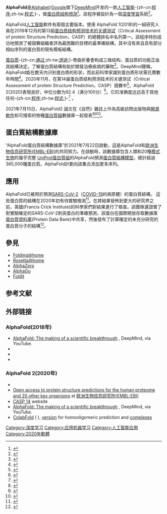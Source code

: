 {{Multiple issues|
{{Expand language|1=en|time=2020-12-03T17:16:56+00:00}}
{{Expert needed|time=2020-12-03T17:16:56+00:00}}
}}
'''AlphaFold'''是[[Alphabet|Alphabet]]/[[Google|Google]]旗下[[DeepMind|DeepMind]]开发的一款[[人工智能|人工智能]]-{zh-cn:[[程序|程序]];zh-tw:[[程式|程式]];}-，做[[蛋白质结构预测|蛋白质结构预测]]<ref>{{cite web |title=AlphaFold |url=https://deepmind.com/research/case-studies/alphafold |website=Deepmind |access-date=30 November 2020 |archive-date=2021-01-19 |archive-url=https://web.archive.org/web/20210119220351/https://deepmind.com/research/case-studies/alphafold |dead-url=no }}</ref>。該程序被設計為一個[[深度學習|深度學習]]系統<ref name=mittr20201130>{{Cite web|title=DeepMind's protein-folding AI has solved a 50-year-old grand challenge of biology|url=https://www.technologyreview.com/2020/11/30/1012712/deepmind-protein-folding-ai-solved-biology-science-drugs-disease/|access-date=2020-11-30|website=MIT Technology Review|language=en|archive-date=2021-08-28|archive-url=https://web.archive.org/web/20210828104639/https://www.technologyreview.com/2020/11/30/1012712/deepmind-protein-folding-ai-solved-biology-science-drugs-disease/}}</ref>。 

AlphaFold[[人工智能|人工智能]]軟件有兩個主要版本。使用 AlphaFold 1(2018)的一組研究人員在2018年12月的第13屆[[蛋白质结构预测技术的关键测试|蛋白质结构预测技术的关键测试]]（Critical Assessment of protein Structure Prediction，CASP）的總體排名中名列第一。該程序特別成功地預測了被競賽組織者評為最困難的目標的最準確結構，其中沒有來自具有部分相似序列的蛋白質的現有模板結構。

[[蛋白质|蛋白质]]-{zh-cn:[[通过|通过]];zh-tw:[[透過|透過]];}-卷曲折叠會构成三维结构，蛋白质的功能正由其結構決定。了解蛋白質結構有助於開發治療疾病的藥物<ref>{{cite news |title=DeepMind称AI能精确预测蛋白折叠 将加速药物设计 |url=https://www.sohu.com/a/435605880_114986 |publisher=第一財經}}</ref>。DeepMind聲稱，AlphaFold能在数天内识别蛋白质的形状，而此前科學家識別蛋白质形状需花費數年時間<ref>{{cite news |title=DeepMind宣布能够预测蛋白质结构 |url=http://www.ftchinese.com/story/001090440?full=y |publisher=金融時報中文網 |accessdate=2020-12-03 |archive-date=2020-12-22 |archive-url=https://web.archive.org/web/20201222024159/http://www.ftchinese.com/story/001090440?full=y |dead-url=no }}</ref>。2020年11月，在第14届蛋白质结构预测技术的关键测试（Critical Assessment of protein Structure Prediction，CASP）競賽中<ref>{{Cite web|last=Shead|first=Sam|date=2020-11-30|title=DeepMind solves 50-year-old 'grand challenge' with protein folding A.I.|url=https://www.cnbc.com/2020/11/30/deepmind-solves-protein-folding-grand-challenge-with-alphafold-ai.html|access-date=2020-11-30|website=CNBC|language=en|archive-date=2021-01-28|archive-url=https://web.archive.org/web/20210128182507/https://www.cnbc.com/2020/11/30/deepmind-solves-protein-folding-grand-challenge-with-alphafold-ai.html|dead-url=no}}</ref>，AlphaFold 2(2020)表現良好，中位分数为92.4（满分100分）<ref>{{cite news |title=“阿尔法折叠”精准预测蛋白质三维结构 |url=http://www.xinhuanet.com/science/2020-12/02/c_139557017.htm |publisher=科技日报 |accessdate=2020-12-03 |archive-date=2020-12-05 |archive-url=https://web.archive.org/web/20201205143037/http://www.xinhuanet.com/science/2020-12/02/c_139557017.htm |dead-url=no }}</ref>。它的准确度远远高于其他任何-{zh-cn:[[程序|程序]];zh-tw:[[程式|程式]];}-<ref name=":0">{{Cite web|title=DeepMind's protein-folding AI has solved a 50-year-old grand challenge of biology|url=https://www.technologyreview.com/2020/11/30/1012712/deepmind-protein-folding-ai-solved-biology-science-drugs-disease/|access-date=2020-11-30|website=MIT Technology Review|language=en|archive-date=2021-08-28|archive-url=https://web.archive.org/web/20210828104639/https://www.technologyreview.com/2020/11/30/1012712/deepmind-protein-folding-ai-solved-biology-science-drugs-disease/}}</ref> 。

2021年7月15日，AlphaFold2 論文在《自然》雜誌上作為高級訪問出版物與[[開源軟件|開源軟件]]和可搜索的物種[[蛋白質組|蛋白質組]]數據庫一起發表<ref name=nature20210715>{{Cite journal|last1=Jumper|first1=John|last2=Evans|first2=Richard|last3=Pritzel|first3=Alexander|last4=Green|first4=Tim|last5=Figurnov|first5=Michael|last6=Ronneberger|first6=Olaf|last7=Tunyasuvunakool|first7=Kathryn|last8=Bates|first8=Russ|last9=Žídek|first9=Augustin|last10=Potapenko|first10=Anna|last11=Bridgland|first11=Alex|last12=Meyer|first12=Clemens|last13=Kohl|first13=Simon A A|last14=Ballard|first14=Andrew J|last15=Cowie|first15=Andrew|last16=Romera-Paredes|first16=Bernardino|last17=Nikolov|first17=Stanislav|last18=Jain|first18=Rishub|last19=Adler|first19=Jonas|last20=Back|first20=Trevor|last21=Petersen|first21=Stig|last22=Reiman|first22=David|last23=Clancy|first23=Ellen|last24=Zielinski|first24=Michal|last25=Steinegger|first25=Martin|last26=Pacholska|first26=Michalina|last27=Berghammer|first27=Tamas|last28=Bodenstein|first28=Sebastian|last29=Silver|first29=David|last30=Vinyals|first30=Oriol|last31=Senior|first31=Andrew W|last32=Kavukcuoglu|first32=Koray|last33=Kohli|first33=Pushmeet|last34=Hassabis|first34=Demis|date=2021-07-15|title=Highly accurate protein structure prediction with AlphaFold|journal=Nature|volume=596|issue=7873|pages=583–589|language=en|doi=10.1038/s41586-021-03819-2|pmid=34265844|pmc=8371605|doi-access=free}}</ref><ref>{{Cite web|title=GitHub - deepmind/alphafold: Open source code for AlphaFold.|url=https://github.com/deepmind/alphafold|access-date=2021-07-24|website=GitHub|language=en|archive-date=2021-07-23|archive-url=https://web.archive.org/web/20210723182218/https://github.com/deepmind/alphafold}}</ref><ref>{{Cite web|title=AlphaFold Protein Structure Database|url=https://alphafold.ebi.ac.uk/|access-date=2021-07-24|website=alphafold.ebi.ac.uk|archive-date=2021-07-24|archive-url=https://web.archive.org/web/20210724013505/https://alphafold.ebi.ac.uk/}}</ref>。

== 蛋白質結構數據庫 ==
{{Infobox biodatabase
|title       = AlphaFold蛋白質結構數據庫<br>(AlphaFold Protein Structure Database)
|scope       = protein structure prediction
|organism    = 人類和20種[[模式生物|模式生物]]
|center      = [[欧洲生物信息研究所|欧洲生物信息研究所(EMBL-EBI)]]
|citation    = <ref name=nature20210715/>
|url         = https://www.alphafold.ebi.ac.uk/
|download    = 是
|webapp      = 是
|license     = [[知识共享许可协议|知识共享许可协议(CC-BY 4.0)]]
|versioning  = 
|frequency   = 
|curation    = 自動的
|bookmark    = 
|version     = 
}}
“AlphaFold蛋白質結構數據庫”於2021年7月22日啟動，這是AlphaFold和[[欧洲生物信息研究所|欧洲生物信息研究所(EMBL-EBI)]]的共同努力。在啟動時，該數據庫包含人類和20種[[模式生物|模式生物]]的幾乎完整 [[UniProt|UniProt]][[蛋白質組|蛋白質組]]的AlphaFold預測[[蛋白质结构预测|蛋白質結構模型]]，總計超過365,000種蛋白質。AlphaFold計劃向該集合添加更多序列。

== 應用 ==
AlphaFold已被用於預測[[严重急性呼吸综合征冠状病毒2|SARS-CoV-2]]（[[2019冠状病毒病疫情|COVID-19]]的病原體）的蛋白質結構。 這些蛋白質的結構在2020年初有待實驗檢測<ref>{{Cite news|title=AI Can Help Scientists Find a Covid-19 Vaccine|language=en-us|work=Wired|url=https://www.wired.com/story/opinion-ai-can-help-find-scientists-find-a-covid-19-vaccine/|access-date=2020-12-01|issn=1059-1028|archive-date=2022-04-23|archive-url=https://web.archive.org/web/20220423195503/https://www.wired.com/story/opinion-ai-can-help-find-scientists-find-a-covid-19-vaccine/}}</ref>。在將結果發佈到更大的研究界之前，英國{{le|弗朗西斯·克里克研究所|Francis Crick Institute}}(Francis Crick Institute)的科學家們對結果進行了檢查。該團隊還證實了對實驗確定的SARS-CoV-2刺突蛋白的準確預測，該蛋白在國際開放存取數據庫[[蛋白質資料庫|蛋白質資料庫]](Protein Data Bank)中共享，然後發布了計算確定的未充分研究的蛋白質分子的結構<ref name=":6">{{Cite web|title=Computational predictions of protein structures associated with COVID-19|url=https://deepmind.com/research/open-source/computational-predictions-of-protein-structures-associated-with-COVID-19|access-date=2020-12-01|website=Deepmind|archive-date=2022-03-25|archive-url=https://web.archive.org/web/20220325185435/https://deepmind.com/research/open-source/computational-predictions-of-protein-structures-associated-with-COVID-19}}</ref>。

== 參見 ==
* [[Folding@home|Folding@home]]
* [[Rosetta@home|Rosetta@home]]
* [[AlphaZero|AlphaZero]]
* [[AlphaGo|AlphaGo]]
* [[Foldit|Foldit]]

== 参考文献 ==
{{Reflist|2}}

== 外部链接 ==
=== AlphaFold(2018年) ===
* [https://www.youtube.com/watch?v=gg7WjuFs8F4 AlphaFold: The making of a scientific breakthrough] {{Wayback|url=https://www.youtube.com/watch?v=gg7WjuFs8F4 |date=20210125083622 }}, DeepMind, via YouTube.
* {{cite web |last=Senior |first=Andrew |title=AlphaFold: improved protein structure prediction using potentials from deep learning |date=August 23, 2019 |publisher=Institute for Protein Design |via=[[YouTube|YouTube]] |url=https://www.youtube.com/watch?v=uQ1uVbrIv-Q |accessdate=2020-12-03 |archive-date=2020-12-19 |archive-url=https://web.archive.org/web/20201219215934/https://www.youtube.com/watch?v=uQ1uVbrIv-Q |dead-url=no }}
* {{GitHub|url=https://github.com/deepmind/deepmind-research/tree/master/alphafold_casp13|label=AlphaFold code used at [[CASP|CASP13]]}}
* {{GitHub|url=https://github.com/dellacortelab/prospr|label=Open source community implementation{{spnd}}ProSPr}}

=== AlphaFold 2(2020年) ===
*{{GitHub|deepmind/alphafold|AlphaFold v2.1 code and links to model}}
* [https://alphafold.ebi.ac.uk/ Open access to protein structure predictions for the human proteome and 20 other key organisms] {{Wayback|url=https://alphafold.ebi.ac.uk/ |date=20210724013505 }} at [[欧洲生物信息研究所|欧洲生物信息研究所(EMBL-EBI)]]
* [https://predictioncenter.org/casp14/index.cgi CASP 14] {{Wayback|url=https://predictioncenter.org/casp14/index.cgi |date=20220504165915 }} website
* [https://www.youtube.com/watch?v=gg7WjuFs8F4 AlphaFold: The making of a scientific breakthrough] {{Wayback|url=https://www.youtube.com/watch?v=gg7WjuFs8F4 |date=20210125083622 }}, DeepMind, via YouTube.
* [https://github.com/sokrypton/ColabFold ColabFold] {{Wayback|url=https://github.com/sokrypton/ColabFold |date=20220429064643 }} ({{Cite biorxiv|last1=Mirdita|first1=Milot|last2=Ovchinnikov|first2=Sergey|last3=Steinegger|first3=Martin|date=2021-08-15|title=ColabFold - Making protein folding accessible to all|language=en|biorxiv=10.1101/2021.08.15.456425}} ),  [https://colab.research.google.com/github/sokrypton/ColabFold/blob/main/AlphaFold2.ipynb version] {{Wayback|url=https://colab.research.google.com/github/sokrypton/ColabFold/blob/main/AlphaFold2.ipynb |date=20220504154341 }} for homooligomeric prediction and [https://colab.research.google.com/github/sokrypton/ColabFold/blob/main/AlphaFold2_complexes.ipynb complexes] {{Wayback|url=https://colab.research.google.com/github/sokrypton/ColabFold/blob/main/AlphaFold2_complexes.ipynb |date=20211023195223 }}

{{Differentiable computing}}

[[Category:深度学习|Category:深度学习]]
[[Category:应用机器学习|Category:应用机器学习]]
[[Category:人工智能应用|Category:人工智能应用]]
[[Category:2020年軟體|Category:2020年軟體]]